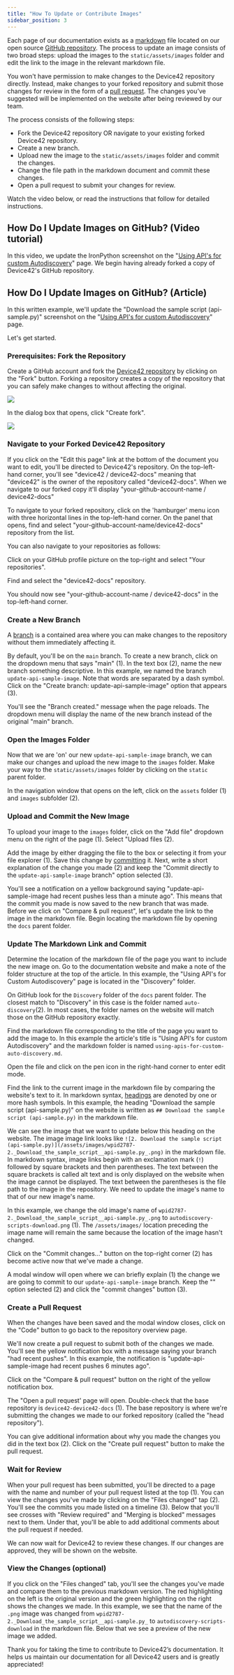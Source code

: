 ```yaml
---
title: "How To Update or Contribute Images"
sidebar_position: 3
---
```



Each page of our documentation exists as a [markdown](https://www.markdownguide.org/getting-started/) file located on our open source [GitHub repository](https://github.com/device42/device42-docs). The process to update an image consists of two broad steps: upload the images to the `static/assets/images` folder and edit the link to the image in the relevant markdown file. 

You won't have permission to make changes to the Device42 repository directly. Instead, make changes to your forked repository and submit those changes for review in the form of a [pull request](https://docs.github.com/en/pull-requests/collaborating-with-pull-requests/proposing-changes-to-your-work-with-pull-requests/about-pull-requests). The changes you’ve suggested will be implemented on the website after being reviewed by our team.

The process consists of the following steps:
* Fork the Device42 repository OR navigate to your existing forked Device42 repository.
* Create a new branch.
* Upload new the image to the `static/assets/images` folder and commit the changes.
* Change the file path in the markdown document and commit these changes.
* Open a pull request to submit your changes for review.

Watch the video below, or read the instructions that follow for detailed instructions.

## How Do I Update Images on GitHub? (Video tutorial)

In this video, we update the IronPython screenshot on the "[Using API's for custom Autodiscovery](https://docs.device42.com/auto-discovery/using-apis-for-custom-auto-discovery/)" page. We begin having already forked a copy of Device42's GitHub repository.

<ReactPlayer controls url='https://device42.wistia.com/medias/33jxdzc7yb' />


## How Do I Update Images on GitHub? (Article)

In this written example, we'll update the "Download the sample script (api-sample.py)" screenshot on the "[Using API's for custom Autodiscovery](/auto-discovery/using-apis-for-custom-auto-discovery/)" page.

Let's get started.

### Prerequisites: Fork the Repository

Create a GitHub account and fork the [Device42 repository](https://github.com/device42/device42-docs) by clicking on the "Fork" button. Forking a repository creates a copy of the repository that you can safely make changes to without affecting the original.

![](/assets/images/feedback_fork_repo.png)

In the dialog box that opens, click "Create fork".

![](/assets/images/feedback_fork_repo_create.png)

### Navigate to your Forked Device42 Repository

If you click on the "Edit this page" link at the bottom of the document you want to edit, you'll be directed to Device42's repository. On the top-left-hand corner, you'll see "device42 / device42-docs" meaning that "device42" is the owner of the repository called "device42-docs".  When we navigate to our forked copy it'll display "your-github-account-name / device42-docs"

[](/static/assets/images/feedback-update-images-step1a-repo.png)

To navigate to your forked repository, click on the 'hamburger' menu icon with three horizontal lines in the top-left-hand corner. On the panel that opens, find and select "your-github-account-name/device42-docs" repository from the list.

[](assets/images/feedback-update-images-step1b-side-panel.png)

You can also navigate to your repositories as follows:

Click on your GitHub profile picture on the top-right and select "Your repositories".  

[](assets/images/feedback-update-images-step1c-your-repo.png)

Find and select the "device42-docs" repository. 

[](assets/images/feedback-update-images-step1d-locate.png)

You should now see "your-github-account-name / device42-docs" in the top-left-hand corner. 

### Create a New Branch

A [branch](https://docs.github.com/en/pull-requests/collaborating-with-pull-requests/proposing-changes-to-your-work-with-pull-requests/about-branches) is a contained area where you can make changes to the repository without them immediately affecting it.  

By default, you'll be on the `main` branch. To create a new branch, click on the dropdown menu that says "main" (1). In the text box (2), name the new branch something descriptive. In this example, we named the branch `update-api-sample-image`. Note that words are separated by a dash symbol. Click on the "Create branch: update-api-sample-image" option that appears (3).

[](assets/images/feedback-update-images-step2a-create-branch.png)

You'll see the "Branch created." message when the page reloads. The dropdown menu will display the name of the new branch instead of the original "main" branch. 

[](assets/images/feedback-update-images-step2b-branch-created.png)

### Open the Images Folder

Now that we are 'on' our new `update-api-sample-image` branch, we can make our changes and upload the new image to the `images` folder.  Make your way to the `static/assets/images` folder by clicking on the `static` parent folder.

[](assets/images/feedback-update-images-step3a-folder.png)

In the navigation window that opens on the left, click on the `assets` folder (1) and `images` subfolder (2).

[](assets/images/feedback-update-images-step3b-subfolder.png)

### Upload and Commit the New Image

To upload your image to the `images` folder, click on the "Add file" dropdown menu on the right of the page (1). Select "Upload files (2).

[](assets/images/feedback-update-images-step4a-upload-files.png)

Add the image by either dragging the file to the box or selecting it from your file explorer (1). Save this change by [committing](https://docs.github.com/en/pull-requests/committing-changes-to-your-project/creating-and-editing-commits/about-commits) it. Next, write a short explanation of the change you made (2) and keep the "Commit directly to the `update-api-sample-image` branch" option selected (3). 

[](assets/images/feedback-update-images-step4b-upload-commit.png)

You'll see a notification on a yellow background saying "update-api-sample-image had recent pushes less than a minute ago". This means that the commit you made is now saved to the new branch that was made. Before we click on "Compare & pull request", let's update the link to the image in the markdown file. Begin locating the markdown file by opening the `docs` parent folder.

[](assets/images/feedback-update-images-step4c-locate-markdown.png)

### Update The Markdown Link and Commit

Determine the location of the markdown file of the page you want to include the new image on. Go to the documentation website and make a note of the folder structure at the top of the article. In this example, the "Using API's for Custom Autodiscovery" page is located in the "Discovery" folder.

[](assets/images/feedback-update-images-step5a-note-location.png)

On GitHub look for the `Discovery` folder of the `docs` parent folder. The closest match to "Discovery" in this case is the folder named `auto-discovery`(2). In most cases, the folder names on the website will match those on the GitHub repository exactly.

Find the markdown file corresponding to the title of the page you want to add the image to. In this example the article's title is "Using API's for custom Autodiscovery" and the markdown folder is named `using-apis-for-custom-auto-discovery.md`.

[](assets/images/feedback-update-images-step5b-sub-folder.png)

Open the file and click on the pen icon in the right-hand corner to enter edit mode.

[](assets/images/feedback-update-images-step5c-edit-mode.png)

Find the link to the current image in the markdown file by comparing the website's text to it. In markdown syntax, [headings](https://www.markdownguide.org/basic-syntax/#headings) are denoted by one or more hash symbols. In this example, the heading "Download the sample script (api-sample.py)" on the website is written as `## Download the sample script (api-sample.py)` in the markdown file. 

[](assets/images/feedback-update-images-step5d-find-link.png)

We can see the image that we want to update below this heading on the website. The image image link looks like `![2. Download the sample script (api-sample.py)](/assets/images/wpid2787-2._Download_the_sample_script__api-sample.py_.png)` in the markdown file. In markdown syntax, image links begin with an exclamation mark (`!`) followed by square brackets and then parentheses. The text between the square brackets is called alt text and is only displayed on the website when the image cannot be displayed. The text between the parentheses is the file path to the image in the repository. We need to update the image's name to that of our new image's name.

[](assets/images/feedback-update-images-step5e-link.png)

In this example, we change the old image's name of `wpid2787-2._Download_the_sample_script__api-sample.py_.png` to `autodiscovery-scripts-download.png` (1). The `/assets/images/` location preceding the image name will remain the same because the location of the image hasn't changed. 

Click on the "Commit changes..." button on the top-right corner (2) has become active now that we've made a change.  

[](assets/images/feedback-update-images-step5f-link-changes.png)

A modal window will open where we can briefly explain (1) the change we are going to commit to our `update-api-sample-image` branch. Keep the "" option selected (2) and click the "commit changes" button (3).

[](assets/images/feedback-update-images-step5g-modal-window.png)

### Create a Pull Request

When the changes have been saved and the modal window closes, click on the "Code" button to go back to the repository overview page. 

[](assets/images/feedback-update-images-step6a-code-button.png)

We'll now create a pull request to submit both of the changes we made. You'll see the yellow notification box with a message saying your branch "had recent pushes". In this example, the notification is "update-api-sample-image had recent pushes 6 minutes ago". 

Click on the "Compare & pull request" button on the right of the yellow notification box. 

[](assets/images/feedback-update-images-step6b-compare-and-pr.png)

The "Open a pull request' page will open. Double-check that the base repository is `device42-device42-docs` (1). The base repository is where we're submitting the changes we made to our forked repository (called the "head repository"). 

You can give additional information about why you made the changes you did in the text box (2). Click on the "Create pull request" button to make the pull request.

[](assets/images/feedback-update-images-step6c-open-pr.png)

### Wait for Review 

When your pull request has been submitted, you'll be directed to a page with the name and number of your pull request listed at the top (1). You can view the changes you've made by clicking on the "Files changed" tap (2). You'll see the commits you made listed on a timeline (3). Below that you'll see crosses with "Review required" and "Merging is blocked" messages next to them. Under that, you'll be able to add additional comments about the pull request if needed. 

We can now wait for Device42 to review these changes. If our changes are approved, they will be shown on the website.

[](assets/images/feedback-update-images-step7a-wait-for-review.png)

### View the Changes (optional)

If you click on the "Files changed" tab, you'll see the changes you've made and compare them to the previous markdown version. The red highlighting on the left is the original version and the green highlighting on the right shows the changes we made. In this example, we see that the name of the `.png` image was changed from  `wpid2787-2._Download_the_sample_script__api-sample.py_` to `autodiscovery-scripts-download` in the markdown file. Below that we see a preview of the new image we added.

[](assets/images/feedback-update-images-step7b-view-changes.png)

Thank you for taking the time to contribute to Device42’s documentation. It helps us maintain our documentation for all Device42 users and is greatly appreciated!
